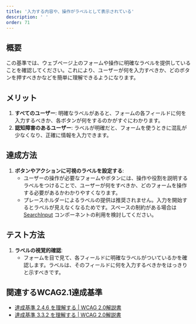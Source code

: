```yaml
---
title: '入力する内容や、操作がラベルとして表示されている'
description: ' '
order: 71
---
```


## 概要
この基準では、ウェブページ上のフォームや操作に明確なラベルを提供していることを確認してください。これにより、ユーザーが何を入力すべきか、どのボタンを押すべきかなどを簡単に理解できるようになります。

## メリット
1. **すべてのユーザー**: 明確なラベルがあると、フォームの各フィールドに何を入力するべきか、各ボタンが何をするのかがすぐにわかります。
2. **認知障害のあるユーザー**: ラベルが明確だと、フォームを使うときに混乱が少なくなり、正確に情報を入力できます。

## 達成方法
1. **ボタンやアクションに可視のラベルを設定する**:
    - ユーザーの操作が必要なフォームやボタンには、操作や役割を説明するラベルをつけることで、ユーザーが何をすべきか、どのフォームを操作する必要があるかわかりやすくなります。
    - プレースホルダーによるラベルの提供は推奨されません。入力を開始するとラベルが見えなくなるためです。スペースの制約がある場合は [SearchInput](/products/components/input/search-input/) コンポーネントの利用を検討してください。

## テスト方法
1. **ラベルの視覚的確認**:
    - フォームを目で見て、各フィールドに明確なラベルがついているかを確認します。ラベルは、そのフィールドに何を入力するべきかをはっきりと示すべきです。

## 関連するWCAG2.1達成基準
- [達成基準 2.4.6 を理解する | WCAG 2.0解説書](https://waic.jp/translations/UNDERSTANDING-WCAG20/navigation-mechanisms-descriptive.html)
- [達成基準 3.3.2 を理解する | WCAG 2.0解説書](https://waic.jp/translations/UNDERSTANDING-WCAG20/minimize-error-cues.html)
